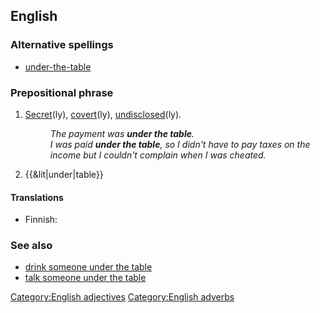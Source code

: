 ==English==

===Alternative spellings===
* [[under-the-table]] {{qualifier|attributive use}}

===Prepositional phrase===
{{infl|en|prepositional phrase|head=[[under]] [[the]] [[table]]}}

# {{context|adjectival|and|adverbial}} [[secret|Secret]](ly), [[covert]](ly), [[undisclosed]](ly).
#: ''The payment was '''under the table'''.''
#: ''I was paid '''under the table''', so I didn't have to pay taxes on the income but I couldn't complain when I was cheated.''
# {{&lit|under|table}}

====Translations====
{{trans-top|secretly}}
* Finnish: {{t-|fi|pimeästi}}
{{trans-mid}}
{{trans-bottom}}

===See also===
* [[drink someone under the table]]
* [[talk someone under the table]]

[[Category:English adjectives]]
[[Category:English adverbs]]